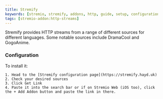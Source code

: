 ```yaml
---
title: Stremify
keywords: [stremio, stremify, addons, http, guide, setup, configuration, install, link]
tags: [stremio-addon:http-streams]
---
```



<StremioAddonButtons id="stremify" manifest="https://stremify.hayd.uk/manifest.json" configurable={true} source="https://github.com/stremify/stremify" /> 

Stremify provides HTTP streams from a range of different sources for different languages. 
Some notable sources include DramaCool and GogoAnime. 

<h3>Configuration</h3>

To install it: 
    
    1. Head to the [Stremify configuration page](https://stremify.hayd.uk) 
    2. Check your desired sources 
    3. Click Get Link 
    4. Paste it into the search bar or if on Stremio Web (iOS too), click the + Add Addon button and paste the link in there.
